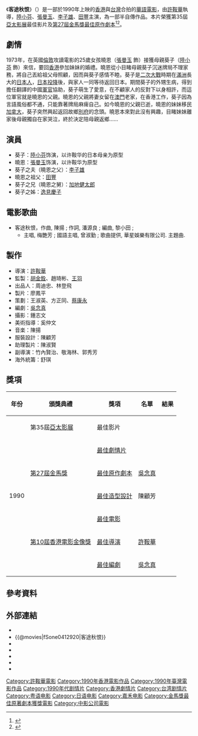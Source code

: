 {{Otheruses|subject=1990年上映的香港與台灣合作電影|other=其他同名作品|客途秋恨 (消歧義)}}
{{Infobox Film
| name               = 客途秋恨
| original_name      = ''{{lang|en|Song of the Exile}}''
| image              = Song of the Exile.jpg
| caption            = 
| director           = [[許鞍華|許鞍華]]
| producer           = 趙琦彬、[[胡金銓|胡金銓]]、[[王羽|王羽]]<ref name="museum">{{cite web |url=https://mcms.lcsd.gov.hk/FAMS_ipac/cclib/search/showBib.jsp?oai=Y&f=e&id=6553765254405 |title=客途秋恨 Song of the exile |publisher=[[香港康樂及文化事務署|香港康樂及文化事務署]]博物館館藏資料 |date= |accessdate=2021-06-24 |archive-date=2021-06-24 |archive-url=https://web.archive.org/web/20210624213648/https://mcms.lcsd.gov.hk/FAMS_ipac/cclib/search/showBib.jsp?oai=Y&f=e&id=6553765254405 |dead-url=no }}</ref>
| producer_2         = 廖鳳平
| writer             = [[吳念真|吳念真]]
| starring           = [[陸小芬|陸小芬]]<br>[[張曼玉|張曼玉]]<br>[[李子雄|李子雄]]<br>[[田豐_(演員)|田豐]]
| music              = [[陳揚|陳揚]]
| maintheme          = 【粵】〈客途秋恨〉／[[梅艷芳|梅艷芳]]<br>【國】〈客途秋恨〉／[[曾淑勤|曾淑勤]]
| cinematography     = [[鍾志文|鍾志文]]
| editing            = [[黃義順|黃義順]]
| production_company = [[中央電影事業股份有限公司|中央電影事業股份有限公司]]<br>[[高仕電影股份有限公司|高仕電影股份有限公司]]<ref name="museum" />
| distributor        = 鉅星錄像發行(香港)有限公司<ref name="museum" />
| released           = {{BHKG}}：{{film date|1990|4|27}}{{USA}}[[紐約|紐約]]：{{start date|1991|3|15}}<br>{{NET}}：{{start date|1991|5|31}}<br>{{JPN}}：{{start date|1991|10|18}}<ref>{{cite web |url=https://www.imdb.com/title/tt00099927/releaseinfo?ref_=tt_dt_dt|language=en |title= Song of the Exile (1990) Release Info|publisher=[[IMDb|IMDb]]|date= |accessdate= 2021-06-21}}</ref>
| runtime            = 100 分鐘
| country            = {{英屬香港電影}}<br>{{台灣電影產地}}
| language           = [[粵語|粵語]]、[[現代標準漢語|國語]]、[[日語|日語]]、[[英語|英語]]
| budget             = 
| gross              = 香港：[[HK$|HK$]] 3,071,212.00<ref>[http://www.angelfire.com/home/bobic/HK_Movies/Total/hk1990a-b5.htm 香港電影票房 1990（總票房）] {{Wayback|url=http://www.angelfire.com/home/bobic/HK_Movies/Total/hk1990a-b5.htm |date=20131002005806 }} 第116位 香港電影票房全紀錄</ref><ref>[http://www.angelfire.com/home/bobic/HK_Movies/HK/hk1990c-b5.htm 香港電影票房 1990（華語電影）] {{Wayback|url=http://www.angelfire.com/home/bobic/HK_Movies/HK/hk1990c-b5.htm |date=20080212112513 }} 第90位 香港電影票房全紀錄</ref>
}}

《'''客途秋恨'''》（{{lang-en|''Song of the Exile''}}）是一部於1990年上映的[[香港|香港]]與[[台灣|台灣]]合拍的[[華語電影|華語電影]]，由[[許鞍華|許鞍華]]執導，[[陸小芬|陸小芬]]、[[張曼玉|張曼玉]]、[[李子雄|李子雄]]、[[田豐_(演員)|田豐]]主演，為一部半自傳作品。本片榮獲第35屆[[亞太影展|亞太影展]]最佳影片及[[第27屆金馬獎|第27屆金馬獎]][[金馬獎最佳原著劇本|最佳原作劇本]]<ref>{{cite web |url=https://mubi.com/films/song-of-the-exile/awards |title=AWARDS & FESTIVALS - SONG OF THE EXILE |publisher=Mubi |accessdate=2021-06-25 |archive-url=https://web.archive.org/web/20210625102012/https://mubi.com/films/song-of-the-exile/awards |archive-date=2021-06-25 |dead-url=no }}</ref><ref>{{cite web |url=https://www.goldenhorse.org.tw/awards/nw/?serach_type=award&sc=8&search_regist_year=1990 |title=第27屆金馬獎提名及得獎名單 |work=台北金馬影展 |access-date=2021-06-25 |archive-url=https://web.archive.org/web/20190901054438/https://www.goldenhorse.org.tw/awards/nw/?serach_type=award&sc=8&search_regist_year=1990 |archive-date=2019-09-01 |dead-url=no }}</ref>。

== 劇情 ==
1973年，在英國[[倫敦|倫敦]]攻讀電影的25歲女孩曉恩（[[張曼玉|張曼玉]] 飾）接獲母親葵子（[[陸小芬|陸小芬]] 飾）來信，要回[[香港|香港]]參加妹妹的婚禮。曉恩從小目睹母親葵子沉迷牌局不理家務，將自己丟給祖父母照顧，因而與葵子感情不睦。葵子是[[二次大戰|二次大戰]]時期在[[滿洲|滿洲]]長大的[[日本人|日本人]]，[[日本投降|日本投降]]後，與家人一同等待返回日本。期間葵子的外甥生病，得到擔任翻譯的中國[[軍官|軍官]]協助，葵子萌生了愛意，在不顧家人的反對下以身相許，而這位軍官就是曉恩的父親。曉恩的父親將妻女留在[[澳門|澳門]]老家，在香港工作，葵子因為言語風俗都不通，只能靠著牌局麻痺自己。如今曉恩的父親已逝，曉恩的妹妹移民[[加拿大|加拿大]]，葵子突然興起返回故鄉[[別府|別府]]的念頭。曉恩本來對此沒有興趣，目睹妹妹離家後母親獨自在家哭泣，終於決定陪母親返鄉……

==演員==
*葵子：[[陸小芬|陸小芬]]饰演，以许鞍华的日本母亲为原型
*曉恩：[[張曼玉|張曼玉]]饰演，以许鞍华为原型
*葵子之夫（曉恩之父）：[[李子雄|李子雄]]
*曉恩之祖父：[[田豐_(演員)|田豐]]
*葵子之兄（曉恩之舅）：[[加地健太郎|加地健太郎]]
*葵子之姊：[[逸見慶子|逸見慶子]]

==電影歌曲==
*客途秋恨，作曲, 陳揚 ; 作詞, 潘源良 ; 編曲, 黎小田 ; 
**主唱, 梅艷芳 ; 國語主唱, 曾淑勤 ; 歌曲提供, 華星娛樂有限公司. 主題曲.

==製作==
*導演：[[許鞍華|許鞍華]]
*監製：[[胡金銓|胡金銓]]、趙琦彬、[[王羽|王羽]]
*出品人：周迪忠、林登飛
*製片：廖鳳平
*策劃：王淑英、方正同、[[蔡康永|蔡康永]]
*編劇：[[吳念真|吳念真]]
*攝影：鍾志文
*美術指導：奚仲文
*音楽：陳揚
*服裝設計：陳顧芳
*助理製片：陳淑賢
*副導演：竹內賢治、敬海林、郭秀芳
*海外統籌：舒琪

==獎項==
{|class="wikitable"
!年份!!頒獎典禮!!獎項!!名單!!結果
|-
|rowspan="8"|1990
|第35屆[[亞太影展|亞太影展]]||最佳影片|| ||{{won}}
|-
|rowspan="3"|[[第27屆金馬獎|第27屆金馬獎]]
|[[金馬獎最佳劇情片|最佳劇情片]]|| ||{{nom}}
|-
|[[金馬獎最佳原著劇本|最佳原作劇本]]||[[吳念真|吳念真]]||{{won}}
|-
|[[金馬獎最佳造型設計|最佳造型設計]]||陳顧芳||{{nom}}
|-
|rowspan="3"|[[第10屆香港電影金像獎|第10屆香港電影金像獎]]
|[[香港電影金像獎最佳電影|最佳電影]]|| ||{{nom}}
|-
|[[香港電影金像獎最佳導演|最佳導演]]||[[許鞍華|許鞍華]]||{{nom}}
|-
|[[香港電影金像獎最佳編劇|最佳編劇]]||[[吳念真|吳念真]]||{{nom}}
|}


== 參考資料 ==
{{reflist}}

== 外部連結 ==
*{{hkmdb title|7282|客途秋恨}}
*{{@movies|fSone0412920|客途秋恨}}
*{{douban|title=客途秋恨}}
*{{Mtime|14873|客途秋恨}}
*{{Amg movie|45656|客途秋恨}}
*{{rotten-tomatoes|song_of_the_exile|客途秋恨}}
*{{imdb title|0099927|客途秋恨}}

{{許鞍華}}
{{金馬獎最佳原著劇本|第27屆}}
{{DEFAULTSORT:KE}}
[[Category:許鞍華電影|Category:許鞍華電影]]
[[Category:1990年香港電影作品|Category:1990年香港電影作品]]
[[Category:1990年臺灣電影作品|Category:1990年臺灣電影作品]]
[[Category:1990年代剧情片|Category:1990年代剧情片]]
[[Category:香港劇情片|Category:香港劇情片]]
[[Category:台湾剧情片|Category:台湾剧情片]]
[[Category:粤语电影|Category:粤语电影]]
[[Category:日语电影|Category:日语电影]]
[[Category:嘉禾电影|Category:嘉禾电影]]
[[Category:金馬獎最佳原著劇本獲獎電影|Category:金馬獎最佳原著劇本獲獎電影]]
[[Category:中影公司電影|Category:中影公司電影]]